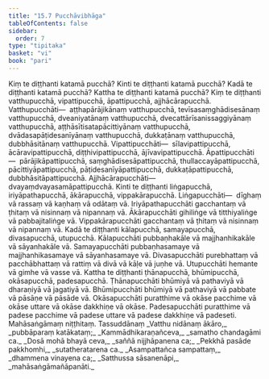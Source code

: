 ```yaml
---
title: "15.7 Pucchāvibhāga"
tableOfContents: false
sidebar:
  order: 7
type: "tipitaka"
basket: "vi"
book: "pari"
---
```



<DynamicBreadcrumb />

<Division number="398" book="pari">

<Paragraph number="1870" book="pari">
Kiṃ te diṭṭhanti katamā pucchā? Kinti te diṭṭhanti katamā pucchā? Kadā te diṭṭhanti katamā pucchā? Kattha te diṭṭhanti katamā pucchā?
</Paragraph>

</Division>
<Division number="399" book="pari">

<Paragraph number="1871" book="pari">
<Emphasis>Kiṃ te diṭṭhan</Emphasis>ti vatthupucchā, vipattipucchā, āpattipucchā, ajjhācārapucchā. Vatthupucchāti—  aṭṭhapārājikānaṃ vatthupucchā, tevīsasaṃghādisesānaṃ vatthupucchā, dveaniyatānaṃ vatthupucchā, dvecattārīsanissaggiyānaṃ vatthupucchā, aṭṭhāsītisatapācittiyānaṃ vatthupucchā, dvādasapāṭidesanīyānaṃ vatthupucchā, dukkaṭānaṃ vatthupucchā, dubbhāsitānaṃ vatthupucchā. Vipattipucchāti—  sīlavipattipucchā, ācāravipattipucchā, diṭṭhivipattipucchā, ājīvavipattipucchā. Āpattipucchāti—  pārājikāpattipucchā, saṃghādisesāpattipucchā, thullaccayāpattipucchā, pācittiyāpattipucchā, pāṭidesanīyāpattipucchā, dukkaṭāpattipucchā, dubbhāsitāpattipucchā. Ajjhācārapucchāti—  dvayaṃdvayasamāpattipucchā.
</Paragraph>

</Division>
<Division number="400" book="pari">

<Paragraph number="1872" book="pari">
<Emphasis>Kinti te diṭṭhan</Emphasis>ti liṅgapucchā, iriyāpathapucchā, ākārapucchā, vippakārapucchā. Liṅgapucchāti—  dīghaṃ vā rassaṃ vā kaṇhaṃ vā odātaṃ vā. Iriyāpathapucchāti gacchantaṃ vā ṭhitaṃ vā nisinnaṃ vā nipannaṃ vā. Ākārapucchāti gihiliṅge vā titthiyaliṅge vā pabbajitaliṅge vā. Vippakārapucchāti gacchantaṃ vā ṭhitaṃ vā nisinnaṃ vā nipannaṃ vā.
</Paragraph>

</Division>
<Division number="401" book="pari">

<Paragraph number="1873" book="pari">
<Emphasis>Kadā te diṭṭhan</Emphasis>ti kālapucchā, samayapucchā, divasapucchā, utupucchā. Kālapucchāti pubbaṇhakāle vā majjhanhikakāle vā sāyanhakāle vā. Samayapucchāti pubbaṇhasamaye vā majjhanhikasamaye vā sāyanhasamaye vā. Divasapucchāti purebhattaṃ vā pacchābhattaṃ vā rattiṃ vā divā vā kāḷe vā juṇhe vā. Utupucchāti hemante vā gimhe vā vasse vā.
</Paragraph>

</Division>
<Division number="402" book="pari">

<Paragraph number="1874" book="pari">
<Emphasis>Kattha te diṭṭhan</Emphasis>ti ṭhānapucchā, bhūmipucchā, okāsapucchā, padesapucchā. Ṭhānapucchāti bhūmiyā vā pathaviyā vā dharaṇiyā vā jagatiyā vā. Bhūmipucchāti bhūmiyā vā pathaviyā vā pabbate vā pāsāṇe vā pāsāde vā. Okāsapucchāti puratthime vā okāse pacchime vā okāse uttare vā okāse dakkhiṇe vā okāse. Padesapucchāti puratthime vā padese pacchime vā padese uttare vā padese dakkhiṇe vā padeseti.

</Paragraph>
</Division>

<Paragraph number="1875" type="center" book="pari">
Mahāsaṅgāmaṃ niṭṭhitaṃ.



</Paragraph>

<Paragraph number="1876" type="center" book="pari">
Tassuddānaṃ


</Paragraph>

<Paragraph number="1877" type="verses" book="pari">
_Vatthu nidānaṃ ākāro,_  
_pubbāparaṃ katākataṃ;_  
_Kammādhikaraṇañceva,_  
_samatho chandagāmi ca._  

</Paragraph>

<Paragraph number="1878" type="verses" book="pari">
_Dosā mohā bhayā ceva,_  
_saññā nijjhāpanena ca;_  
_Pekkhā pasāde pakkhomhi,_  
_sutatheratarena ca._  

</Paragraph>

<Paragraph number="1879" type="verses" book="pari">
_Asampattañca sampattaṃ,_  
_dhammena vinayena ca;_  
_Satthussa sāsanenāpi,_  
_mahāsaṅgāmañāpanāti._
</Paragraph>